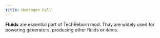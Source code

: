 ```yaml
---
title: Hydrogen Cell
---
```


<ItemImage file="hydrogen_cell" alt="Hydrogen Cell" size="200" />


**Fluids** are essential part of TechReborn mod. Thay are widely used for powering generators, producing other fluids or items.
